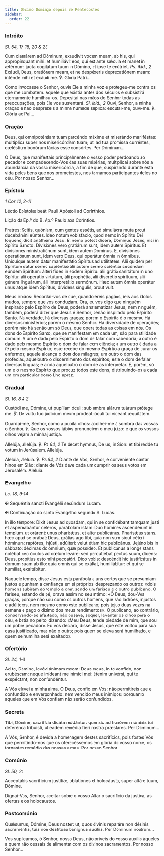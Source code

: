 ```yaml
---
title: Décimo Domingo depois de Pentecostes
sidebar:
  order: 22
---
```


### Intróito

<em>Sl. 54, 17, 18, 20 & 23</em>

<div class="side-by-side not-content">

Cum clamárem ad Dóminum, exaudívit vocem meam, ab his, qui appropínquant mihi: et humiliávit eos, qui est ante sǽcula et manet in ætérnum: jacta cogitátum tuum in Dómino, et ipse te enútriet. <em>Ps. ibid., 2</em> Exáudi, Deus, oratiónem meam, et ne despéxeris deprecatiónem meam: inténde mihi et exáudi me. ℣. Gloria Patri...

Como invocasse o Senhor, ouviu Ele a minha voz e protegeu-me contra os que me combatem. Aquele que existia antes dos séculos e subsistirá eternamente humilhou-os. Depositai nas mãos do Senhor todas as preocupações, pois Ele vos sustentará. <em>Sl. ibid., 2</em> Ouvi, Senhor, a minha oração e não desprezeis a minha humilde súplica: escutai-me, ouvi-me. ℣. Glória ao Pai...

</div>

### Oração

<div class="side-by-side not-content">

Deus, qui omnipoténtiam tuam parcéndo máxime et miserándo maniféstas: multíplica super nos misericórdiam tuam; ut, ad tua promíssa curréntes, cœléstium bonórum fácias esse consórtes. Per Dóminum...

Ó Deus, que manifestais principalmente o vosso poder perdoando ao pecador e compadecendo-Vos das suas misérias, multiplicai sobre nós a abundância da vossa misericórdia, a fim de que, suspirando durante esta vida pelos bens que nos prometestes, nos tornamos participantes deles no céu. Por nosso Senhor...

</div>

### Epístola

<em>1 Cor 12, 2-11</em>

<div class="side-by-side not-content">

Léctio Epístolæ beáti Pauli Apóstoli ad Corínthios.

Lição da Ep.ª do B. Ap.º Paulo aos Coríntios.

Fratres: Scitis, quóniam, cum gentes essétis, ad simulácra muta prout ducebámini eúntes. Ideo notum vobisfacio, quod nemo in Spíritu Dei loquens, dicit anáthema Jesu. Et nemo potest dícere, Dóminus Jesus, nisi in Spíritu Sancto. Divisiónes vero gratiárum sunt, idem autem Spíritus. Et divisiónes ministratiónum sunt, idem autem Dóminus. Et divisiónes operatiónum sunt, idem vero Deus, qui operátur ómnia in ómnibus. Unicuíque autem datur manifestátio Spíritus ad utilitátem. Alii quidem per Spíritum datur sermo sapiéntiæ álii autem sermo sciéntiæ secúndum eúndem Spíritum: álteri fides in eódem Spíritu: álii grátia sanitátum in uno Spíritu: álii operátio virtútum, álii prophétia, álii discrétio spirítuum, álii génera linguárum, álii interpretátio sermónum. Hæc autem ómnia operátur unus atque idem Spíritus, dívidens síngulis, prout vult.

Meus irmãos: Recordai-vos de que, quando éreis pagãos, íeis aos ídolos mudos, sempre que vos conduziam. Ora, eu vos digo que ninguém, inspirado pelo Espírito de Deus, poderá anatematizar Jesus; nem ninguém, também, poderá dizer que Jesus é Senhor, senão inspirado pelo Espírito Santo. Na verdade, há diversas graças; porém o Espírito é o mesmo. Há diversos ministérios; porém o mesmo Senhor. Há diversidade de operações; porém não há senão um só Deus, que opera todas as coisas em nós. Os dons do Espírito Santo, que se manifestam em cada um, são para utilidade comum. A um é dado pelo Espírito o dom de falar com sabedoria; a outro é dado pelo mesmo Espírito o dom de falar com ciência; a um outro é dada a fé pelo mesmo Espírito; este recebe do mesmo Espírito a graça de curar os enfermos; aquele alcança o dom dos milagres; um outro o dom das profecias, aqueloutro o discernimento dos espíritos; este o dom de falar diversas línguas; e ainda aqueloutro o dom de as interpretar. É, porém, só um e o mesmo Espírito que produz todos este dons, distribuindo-os a cada um em particular como Lhe apraz.

</div>

### Gradual

<em>Sl. 16, 8 & 2</em>

<div class="side-by-side not-content">

Custódi me, Dómine, ut pupíllam óculi: sub umbra alárum tuárum prótege me. ℣. De vultu tuo judícium meum pródeat: óculi tui vídeant æquitátem.

Guardai-me, Senhor, como a pupila olhos: acolhei-me à sombra das vossas o Senhor. ℣. Que os vossos lábios pronunciem o meu juízo: e que os vossos olhos vejam a minha justiça.

Allelúja, allelúja. ℣. <em>Ps 64, 2</em> Te decet hymnus, De us, in Sion: et tibi redde tu votum in Jerúsalem. Allelúja.

Aleluia, aleluia. ℣. <em>Ps 64, 2</em> Diante de Vós, Senhor, é conveniente cantar hinos em Sião: diante de Vós deve cada um cumprir os seus votos em Jerusalém. Aleluia.

</div>

### Evangelho

<em>Lc. 18, 9-14</em>

<div class="side-by-side not-content">

<span class="cross text-red-500">✠</span> Sequéntia sancti Evangélii secúndum Lucam.

<span class="cross text-red-500">✠</span> Continuação do santo Evangelho segundo S. Lucas.

In illo témpore: Dixit Jesus ad quosdam, qui in se confidébant tamquam justi et aspernabántur céteros, parábolam istam: Duo hómines ascendérunt in templum, ut orárent: unus pharisǽus, et alter publicánus. Pharisǽus stans, hæc apud se orábat: Deus, grátias ago tibi, quia non sum sicut céteri hóminum: raptóres, injústi, adúlteri: velut étiam hic publicánus. Jejúno bis in sábbato: décimas do ómnium, quæ possídeo. Et publicánus a longe stans nolébat nec óculos ad cœlum leváre: sed percutiébat pectus suum, dicens: Deus, propítius esto mihi peccatóri. Dico vobis: descéndit hic justificátus in domum suam ab illo: quia omnis qui se exáltat, humiliábitur: et qui se humíliat, exaltábitur.

Naquele tempo, disse Jesus esta parábola a uns certos que se presumiam justos e punham a confiança em si próprios, desprezando os outros: «dois homens subiram ao templo a orar, sendo um fariseu e o outro publicano. O fariseu, estando de pé, orava assim no seu íntimo: «Ő Deus, dou-Vos graças, porque não sou como os outros homens, que são ladrões, injustos e adúlteros, nem mesmo como este publicano; pois jejuo duas vezes na semana e pago o dízimo dos meus rendimentos». O publicano, ao contrário, conservando-se afastado, não ousava, sequer, levantar os olhos para o céu, e batia no peito, dizendo: «Meu Deus, tende piedade de mim, que sou um pobre pecador». Eu vos declaro, disse Jesus, que este voltou para sua casa justificado, mas não o outro; pois quem se eleva será humilhado, e quem se humilha será exaltado».

</div>

### Ofertório

<em>Sl. 24, 1-3</em>

<div class="side-by-side not-content">

Ad te, Dómine, levávi ánimam meam: Deus meus, in te confído, non erubéscam: neque irrídeant me inimíci mei: étenim univérsi, qui te exspéctant, non confundéntur.

A Vós elevei a minha alma. O Deus, confio em Vós: não permitireis que e confundido e envergonhado: nem vencido meus inimigos; porquanto aqueles que em Vós confiam não serão confundidos.

</div>

### Secreta

<div class="side-by-side not-content">

Tibi, Dómine, sacrifícia dicáta reddántur: quæ sic ad honórem nóminis tui deferénda tribuísti, ut eadem remédia fíeri nostra præstáres. Per Dóminum...

A Vós, Senhor, é devida a homenagem destes sacrifícios, pois fostes Vós que permitindo-nos que os oferecêssemos em glória do vosso nome, os tornastes remédio das nossas almas. Por nosso Senhor...

</div>

### Comúnio

<em>Sl. 50, 21</em>

<div class="side-by-side not-content">

Acceptábis sacrificium justítiæ, oblatiónes et holocáusta, super altáre tuum, Dómine.

Dignai-Vos, Senhor, aceitar sobre o vosso Altar o sacrifício da justiça, as ofertas e os holocaustos.

</div>

### Postcomúnio

<div class="side-by-side not-content">

Quǽsumus, Dómine, Deus noster: ut, quos divínis reparáre non désinis sacraméntis, tuis non destítuas benígnus auxíliis. Per Dóminum nostrum...

Vos suplicamos, ó Senhor, nosso Deus, não priveis do vosso auxílio àqueles a quem não cessais de alimentar com os divinos sacramentos. Por nosso Senhor...

</div>
